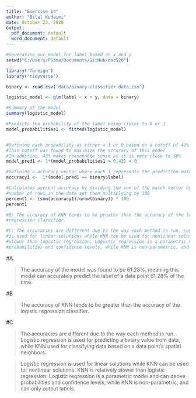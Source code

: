 ```yaml
---
title: "Exercise 14"
author: "Bilal Kudaimi"
date: October 23, 2020
output:
  pdf_document: default
  word_document: default
---
```


```r
#Generating our model for label based on x and y
setwd("C:/Users/PS3ma/Documents/GitHub/dsc520")

library('foreign')
library('tidyverse')

binary <- read.csv('data/binary-classifier-data.csv')

logistic_model <- glm(label ~ x + y, data = binary)

#Summary of the model
summary(logistic_model)

#Predicts the probability of the label being closer to 0 or 1
model_probabilities1 <- fitted(logistic_model)


#Defining each probability as either a 1 or 0 based on a cutoff of 43%
#This cutoff was found to maximize the accuracy of this model 
#In addition, 43% makes reasonable sense as it is very close to 50%
model_pred1 <- 1*(model_probabilities1 > 0.43) + 0

#Defining a accuracy vector where each 1 represents the prediction matching the actual data
accuracy1 <-  1*(model_pred1 == binary$label)

#Calculates percent accuracy by dividing the sum of the match vector by the
#number of rows in the data set then multiplying by 100
percent1 <- (sum(accuracy1)/nrow(binary)) * 100
percent1

#B: The accuracy of KNN tends to be greater than the accuracy of the logistic
#regression classifier.

#C: The accuracies are different due to the way each method is run. Logistic regression
#is used for linear solutions while KNN can be used for nonlinear solutions. KNN is relatively
#slower than logistic regression. Logistic regression is a parametric model and can derive
#probabilities and confidence levels, while KNN is non-parametric, and can only output labels.
```

#A

>The accuracy of the model was found to be 61.28%, meaning this model can accurately predict the label of a data point 61.28% of the time.

#B

>The accuracy of KNN tends to be greater than the accuracy of the logistic regression classifier.

#C 

>The accuracies are different due to the way each method is run. Logistic regression is used for predicting a
binary value from data, while KNN used for classifying data based on a data point's spatial neighbors.

>Logistic regression is used for linear solutions while KNN can be used for nonlinear solutions. KNN is relatively slower than logistic regression. Logistic regression is a parametric model and can derive probabilities and confidence levels, while KNN is non-parametric, and can only output labels.
